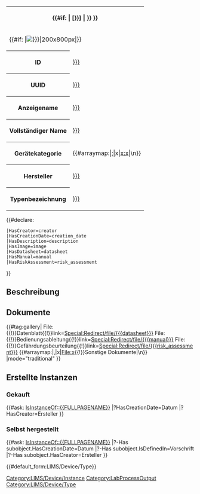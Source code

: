 <noinclude>{{OslTemplate:Helper/Docu/FormTemplate}}
{{OslTemplate:LIMS/Common/Template |id_postfix=dt}}
</noinclude>
<includeonly><table class="info_box">
<tr>
<th class="heading" colspan="2">{{#if: {{{display_name|}}}|{{{display_name|}}} [{{{id|{{PAGENAME}}}}}] | {{{id|{{PAGENAME}}}}} }}</th>
</tr>
<tr>
<td class="picture" colspan="2">{{#if: {{{image|}}}|[[File:{{{image|}}}|200x800px]]|}}</td>
</tr>
<tr>
<th>ID</th>
<td>[[HasId::{{{id|{{PAGENAMEE}}}}}]]</td>
</tr>
<tr>
<th>UUID</th>
<td>[[HasUuid::{{{uuid|{{OslTemplate:ID/UUID/Format/Normal |{{PAGENAME}}}}}}}]]</td>
</tr>
<tr>
<th>Anzeigename</th>
<td>[[HasDisplayName::{{{display_name|}}}]]</td>
</tr>
<tr>
<th>Vollständiger Name</th>
<td>[[HasName::{{{full_name|}}}]]</td>
</tr>
<tr>
<th>Gerätekategorie</th>
<td>{{#arraymap:{{{category|}}}|;|x|[[x]][[:x]]|\n}}</td>
</tr>
<tr>
<th>Hersteller</th>
<td>[[HasManufacturer::{{{manufacturer|}}}]]</td>
</tr>
<tr>
<th>Typenbezeichnung</th>
<td>[[HasManufacturerTypeId::{{{manufacturer_type_id|}}}]]</td>
</tr>
</table>
<!-- {{#ask: [[{{FULLPAGENAME}}]]
|?Category=
|mainlabel=-
|format=plain
}} -->
{{OslTemplate:LIMS/Common |Device|Type|name={{{display_name|}}}}}
{{#declare:
 |HasCreator=creator
 |HasCreationDate=creation_date
 |HasDescription=description
 |HasImage=image
 |HasDatasheet=datasheet
 |HasManual=manual
 |HasRiskAssessment=risk_assessment
}}

== Beschreibung ==
{{{description|}}}

== Dokumente ==
{{#tag:gallery|
File:{{{datasheet}}}{{!}}Datenblatt{{!}}link=[[Special:Redirect/file/{{{datasheet}}}]]
File:{{{manual}}}{{!}}Bedienungsableitung{{!}}link=[[Special:Redirect/file/{{{manual}}}]]
File:{{{risk_assessment}}}{{!}}Gefährdungsbeurteilung{{!}}link=[[Special:Redirect/file/{{{risk_assessment}}}]]
{{#arraymap:{{{additional_documents|}}}|,|x|File:x{{!}}Sonstige Dokumente|\n}}
|mode="traditional"
}}

== Erstellte Instanzen ==
=== Gekauft ===
{{#ask: [[Category:LIMS/Device/Instance]] [[IsInstanceOf::{{FULLPAGENAME}}]]
|?HasCreationDate=Datum
|?HasCreator=Ersteller
}}

=== Selbst hergestellt ===
{{#ask: [[Category:LabProcessOutput]] [[IsInstanceOf::{{FULLPAGENAME}}]]
|?-Has subobject.HasCreationDate=Datum
|?-Has subobject.IsDefinedIn=Vorschrift
|?-Has subobject.HasCreator=Ersteller
}}

[[Category:LIMS/Device/Type]]{{#default_form:LIMS/Device/Type}}
</includeonly>